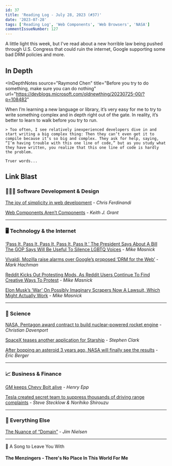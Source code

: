 ```yaml
---
id: 37
title: 'Reading Log - July 28, 2023 (#37)'
date: '2023-07-28'
tags: ['Reading Log', 'Web Components', 'Web Browsers', 'NASA']
commentIssueNumber: 127
---
```


A little light this week, but I've read about a new horrible law being pushed through U.S. Congress that could ruin the internet, Google supporting some bad DRM policies and more.

## In Depth

<InDepthNotes
    source="Raymond Chen"
    title="Before you try to do something, make sure you can do nothing"
    url="https://devblogs.microsoft.com/oldnewthing/20230725-00/?p=108482"
>
   When I’m learning a new language or library, it’s very easy for me to try to write something complex and in depth right out of the gate. In reality, it’s better to learn to walk before you try to run.

    > Too often, I see relatively inexperienced developers dive in and start writing a big complex thing: Then they can’t even get it to compile because it’s so big and complex. They ask for help, saying, “I’m having trouble with this one line of code,” but as you study what they have written, you realize that this one line of code is hardly the problem.

    Truer words...
</InDepthNotes>

## Link Blast

### 👨🏼‍💻 Software Development & Design

[The joy of simplicity in web development](https://gomakethings.com/the-joy-of-simplicity-in-web-development/) - *Chris Ferdinandi*

[Web Components Aren’t Components](https://keithjgrant.com/posts/2023/07/web-components-arent-components/) - *Keith J. Grant*

---

### 🖥 Technology & the Internet

[‘Pass It, Pass It, Pass It, Pass It, Pass It,’ The President Says About A Bill The GOP Says Will Be Useful To Silence LGBTQ Voices](https://www.techdirt.com/2023/07/26/pass-it-pass-it-pass-it-pass-it-pass-it-the-president-says-about-a-bill-the-gop-says-will-be-useful-to-silence-lgbtq-voices/) - *Mike Masnick*

[Vivaldi, Mozilla raise alarms over Google’s proposed ‘DRM for the Web’](https://www.pcworld.com/article/2009730/vivaldi-mozilla-warn-of-googles-proposed-drm-for-the-web.html) - *Mark Hachman*

[Reddit Kicks Out Protesting Mods, As Reddit Users Continue To Find Creative Ways To Protest](https://www.techdirt.com/2023/07/25/reddit-kicks-out-protesting-mods-as-reddit-users-continue-to-find-creative-ways-to-protest/) - *Mike Masnick*

[Elon Musk’s ‘War’ On Possibly Imaginary Scrapers Now A Lawsuit, Which Might Actually Work](https://www.techdirt.com/2023/07/24/elon-musks-war-on-possibly-imaginary-scrapers-now-a-lawsuit-which-might-actually-work/) - *Mike Masnick*

---

### 🔬 Science

[NASA, Pentagon award contract to build nuclear-powered rocket engine](https://www.washingtonpost.com/technology/2023/07/26/nuclear-rocket-contract-nasa-darpa/) - *Christian Davenport*

[SpaceX teases another application for Starship](https://arstechnica.com/space/2023/07/could-spacex-turn-starship-into-a-space-station/) - *Stephen Clark*

[After bopping an asteroid 3 years ago, NASA will finally see the results](https://arstechnica.com/space/2023/07/christmas-is-coming-for-asteroid-scientists-just-2-months-from-today/) - *Eric Berger*

---

### 📈 Business & Finance

[GM keeps Chevy Bolt alive](https://www.marketplace.org/2023/07/28/gm-keeps-chevy-bolt-alive/) - *Henry Epp*

[Tesla created secret team to suppress thousands of driving range complaints](https://www.reuters.com/investigates/special-report/tesla-batteries-range/) - *Steve Stecklow & Norihiko Shirouzu*

---

### 🎒 Everything Else

[The Nuance of “Domain”](https://blog.jim-nielsen.com/2023/domain-nuance/) - *Jim Nielsen*

---

🎵 A Song to Leave You With

#### The Menzingers - There's No Place In This World For Me

<YouTubeEmbed id="SSsisCVST_s" title="The Menzingers - There's No Place In This World For Me" />
